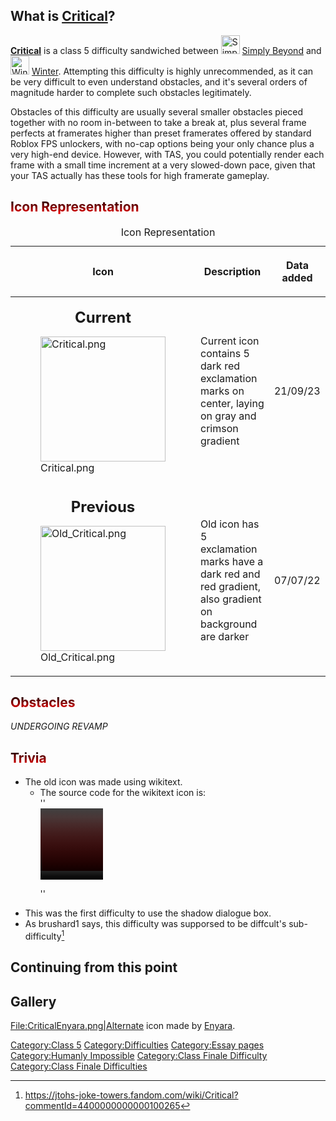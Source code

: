 {{NoticeScrollboxNew|Notices={{Humanly Impossible}}{{Revamp}}{{Class Finale}}}}<div style = "--theme-accent-color:-webkit-linear-gradient(#AAAAAA, #780000)">{{NewDifficultyInfobox|title1 = <span style = "background:-webkit-linear-gradient(red, black); -webkit-text-fill-color:transparent; -webkit-background-clip:text">Critical</span>|image1 = [[File:Critical.png]]|caption1 = Please, just stop already.|class = 5 (Post-Red Zone)|type = Normal|previous = [[File:Simply Beyond.jpg|30px|link=Simply Beyond]] [[Simply Beyond]]|next = [[File:Winter New.png|30px|link=Winter]] [[Winter]]|official_music(s) = [https://www.youtube.com/watch?v=tYGWAH8p5a4 Waterflame - Stalker]|creator(s) = SodafizzIGuess|date_added = 7/8/2022|rating=45|decal_id=New: 15113573104, Old: 17256072340|alt_previous=[[File:Inferior difficulty.PNG|30px]] [[Ultra]]}}</div>
==What is '''[[Critical]]'''?==
'''[[Critical]]''' is a class 5 difficulty sandwiched between [[File:Simply Beyond.jpg|30px|link=Simply Beyond]] [[Simply Beyond]] and [[File:Winter New.png|30px|link=Winter]] [[Winter]]. Attempting this difficulty is highly unrecommended, as it can be very difficult to even understand obstacles, and it's several orders of magnitude harder to complete such obstacles legitimately.

Obstacles of this difficulty are usually several smaller obstacles pieced together with no room in-between to take a break at, plus several frame perfects at framerates higher than preset framerates offered by standard Roblox FPS unlockers, with no-cap options being your only chance plus a very high-end device. However, with TAS, you could potentially render each frame with a small time increment at a very slowed-down pace, given that your TAS actually has these tools for high framerate gameplay.

==<span style="background:-webkit-linear-gradient(#000000, #FF0000); -webkit-text-fill-color:transparent; -webkit-background-clip:text">Icon Representation</span>==
{| class="fandom-table"
|+ Icon Representation
!Icon
!Description
! Data added
|-
|<center><font size="5">'''Current'''</font></center>
[[File:Critical.png|200x200px]]
| Current icon contains 5 dark red exclamation marks on center, laying on gray and crimson gradient
|21/09/23
|-
|<center><font size="5">'''Previous'''</font></center>
[[File:Old Critical.png|200x200px]]
|Old icon has 5 exclamation marks have a dark red and red gradient, also gradient on background are darker
|07/07/22
|}

==<span style="background:-webkit-linear-gradient(#000000, #FF0000); -webkit-text-fill-color:transparent; -webkit-background-clip:text">Obstacles</span>==

''UNDERGOING REVAMP''
==<span style="background:-webkit-linear-gradient(#000000, #FF0000); -webkit-text-fill-color:transparent; -webkit-background-clip:text">Trivia</span>== 

*The old icon was made using wikitext.
**The source code for the wikitext icon is:<br />''<code><div style = "height:100px; width:100px; background:-webkit-linear-gradient(#404040, #800000)"><div style = "height:100px; width:100px; background:-webkit-linear-gradient(transparent, #000000)"><div style = "height:100px; width:100px; background:-webkit-linear-gradient(#000000, #FF0000); -webkit-text-fill-color:transparent; -webkit-background-clip:text; text-align:center; font-size:55px; font-family:a">!!!!!</div></div></div></code>''
* This was the first difficulty to use the shadow dialogue box.
* As brushard1 says, this difficulty was supporsed to be diffcult's sub-difficulty<ref>https://jtohs-joke-towers.fandom.com/wiki/Critical?commentId=4400000000000100265</ref>

==Continuing from this point==

{{Key/Expand|invert = yes|id = SplitPath|text = Just head to [[File:Winter New.png|30px|link=Winter]] [[Winter]] already, you're most definitely not human anyways. Hopefully your journey ends soon at Supreme.}}

== Gallery ==
<gallery>
File:CriticalEnyara.png|Alternate icon made by [[User:Enyara69|Enyara]].
</gallery>{{Key/Expand|id = SplitPath|text = {{Key/Button|id = LeftDialogueButtons|button = Click here to move buttons to the left.}}
{{Key/Expand|invert = yes|id = Dialogue1|text =
{{Shadow Dialogue Box|image = Player.png|name = {{USERNAME}}|text = What is this secret path? This isn't Class 6...|option1 = continue|id1 = Dialogue1}}}}
{{Key/Expand|id = Dialogue1|text =
{{Shadow Dialogue Box|image = Player.png|name = {{USERNAME}}|text = [[Shadow|Wait, where does this portal lead?]]}}}}}}
{{DifficultiesNavbox}}
[[Category:Class 5]]
[[Category:Difficulties]]
[[Category:Essay pages]]
[[Category:Humanly Impossible]]
[[Category:Class Finale Difficulty]]
[[Category:Class Finale Difficulties]]